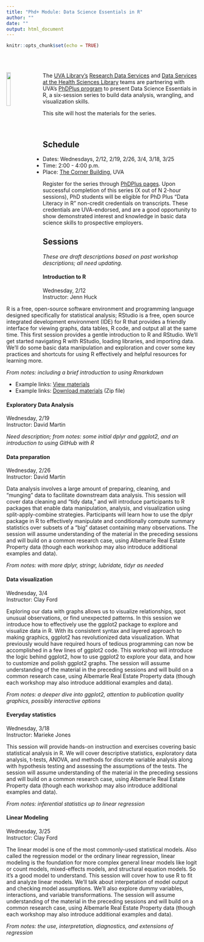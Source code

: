 ```yaml
---
title: "Phd+ Module: Data Science Essentials in R"
author: ""
date: ""
output: html_document
---
```


```r
knitr::opts_chunk$set(echo = TRUE)
```

<br>
<br>

<img src="../images/Rlogo.png" style="float:left; width:15%; margin-right: 20px">
The [UVA Library's](https://www.library.virginia.edu) [Research Data Services](https://data.library.virginia.edu) and [Data Services at the Health Sciences Library](https://guides.hsl.virginia.edu/data) teams are partnering with UVA's [PhDPlus program](http://phdplus.virginia.edu/) to present Data Science Essentials in R, a six-session series to build data analysis, wrangling, and visualization skills.

This site will host the materials for the series.

<br>

## Schedule
* Dates: Wednesdays, 2/12, 2/19, 2/26, 3/4, 3/18, 3/25
* Time: 2:00 - 4:00 p.m.
* Place: [The Corner Building](https://goo.gl/maps/CKAb1Ah9DZVMnvXC9), UVA

Register for the series through [PhDPlus pages](https://phdplus.virginia.edu/core-module/data-literacy). Upon successful completion of this series (X out of N 2-hour sessions), PhD students will be eligible for PhD Plus “Data Literacy in R” non-credit credentials on transcripts. These credentials are UVA-endorsed, and are a good opportunity to show demonstrated interest and knowledge in basic data science skills to prospective employers.

## Sessions
*These are draft descriptions based on past workshop descriptions; all need updating.*

#### **Introduction to R**
Wednesday, 2/12   
Instructor: Jenn Huck

R is a free, open-source software environment and programming language designed specifically for statistical analysis; RStudio is a free, open source integrated development environment (IDE) for R that provides a friendly interface for viewing graphs, data tables, R code, and output all at the same time. This first session provides a gentle introduction to R and RStudio. We’ll get started navigating R with RStudio, loading libraries, and importing data. We’ll do some basic data manipulation and exploration and cover some key practices and shortcuts for using R effectively and helpful resources for learning more.

*From notes: including a brief introduction to using Rmarkdown*

- Example links: [View materials](intror.html)   
- Example links: [Download materials](intro_to_R.zip) (Zip file)


#### **Exploratory Data Analysis **
Wednesday, 2/19   
Instructor: David Martin

*Need description; from notes: some initial dplyr and ggplot2, and an introduction to using GitHub with R*

#### **Data preparation**
Wednesday, 2/26   
Instructor: David Martin

Data analysis involves a large amount of preparing, cleaning, and "munging" data to facilitate downstream data analysis. This session will cover data cleaning and "tidy data," and will introduce participants to R packages that enable data manipulation, analysis, and visualization using split-apply-combine strategies. Participants will learn how to use the dplyr package in R to effectively manipulate and conditionally compute summary statistics over subsets of a "big" dataset containing many observations. The session will assume understanding of the material in the preceding sessions and will build on a common research case, using Albemarle Real Estate Property data (though each workshop may also introduce additional examples and data). 

*From notes: with more dplyr, stringr, lubridate, tidyr as needed*

#### **Data visualization**
Wednesday, 3/4    
Instructor: Clay Ford

Exploring our data with graphs allows us to visualize relationships, spot unusual observations, or find unexpected patterns. In this session we introduce how to effectively use the ggplot2 package to explore and visualize data in R. With its consistent syntax and layered approach to making graphics, ggplot2 has revolutionized data visualization. What previously would have required hours of tedious programming can now be accomplished in a few lines of ggplot2 code. This workshop will introduce the logic behind ggplot2, how to use ggplot2 to explore your data, and how to customize and polish ggplot2 graphs. The session will assume understanding of the material in the preceding sessions and will build on a common research case, using Albemarle Real Estate Property data (though each workshop may also introduce additional examples and data). 

*From notes: a deeper dive into ggplot2, attention to publication quality graphics, possibly interactive options*

#### **Everyday statistics**
Wednesday, 3/18     
Instructor: Marieke Jones

This session will provide hands-on instruction and exercises covering basic statistical analysis in R. We will cover descriptive statistics, exploratory data analysis, t-tests, ANOVA, and methods for discrete variable analysis along with hypothesis testing and assessing the assumptions of the tests. The session will assume understanding of the material in the preceding sessions and will build on a common research case, using Albemarle Real Estate Property data (though each workshop may also introduce additional examples and data).

*From notes: inferential statistics up to linear regression*

#### **Linear Modeling**
Wednesday, 3/25    
Instructor: Clay Ford

The linear model is one of the most commonly-used statistical models. Also called the regression model or the ordinary linear regression, linear modeling is the foundation for more complex general linear models like logit or count models, mixed-effects models, and structural equation models. So it’s a good model to understand. This session will cover how to use R to fit and analyze linear models. We’ll talk about interpetation of model output and checking model assumptions. We’ll also explore dummy variables, interactions, and variable transformations. The session will assume understanding of the material in the preceding sessions and will build on a common research case, using Albemarle Real Estate Property data (though each workshop may also introduce additional examples and data). 

*From notes: the use, interpretation, diagnostics, and extensions of regression*


